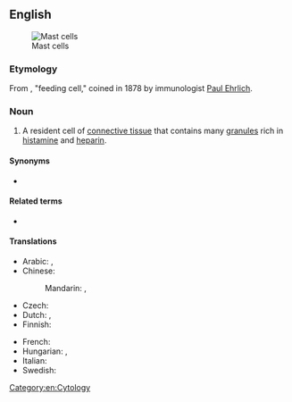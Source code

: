 {{also|mast-cell}}

==English==
[[Image:SMCpolyhydroxysmall.jpg|thumb|right|Mast cells]]

===Etymology===
From {{etyl|de|en}} {{m|de|Mastzelle|g=f}}, "feeding cell," coined in 1878 by immunologist [[w:Paul Ehrlich|Paul Ehrlich]].

===Noun===
{{en-noun}}
{{wikipedia}}
# A resident cell of [[connective tissue]] that contains many [[granule]]s rich in [[histamine]] and [[heparin]].

====Synonyms====
* {{l|en|mastocyte}}

====Related terms====
* {{l|en|basophil}}

====Translations====
{{trans-top|cell}}
* Arabic: {{t|ar|خَلِيَّة بَدِينَة}}, {{t|ar|خَلِيَّة صَارِيَّة}}
* Chinese:
*: Mandarin: {{t|cmn|肥大細胞}}, {{t|cmn|肥大细胞|tr=féidà xìbāo}}
* Czech: {{t|cs|žírná buňka|f}}
* Dutch: {{t|nl|mestcel|f|m}}, {{t+|nl|mastocyt|m}}
* Finnish: {{t|fi|syöttösolu}}
{{trans-mid}}
* French: {{t+|fr|mastocyte|m}}
* Hungarian: {{t+|hu|hízósejt}}, {{t|hu|masztocita}}
* Italian: {{t+|it|mastocita|m}}
* Swedish: {{t+|sv|mastcell|c}}
{{trans-bottom}}

[[Category:en:Cytology]]
